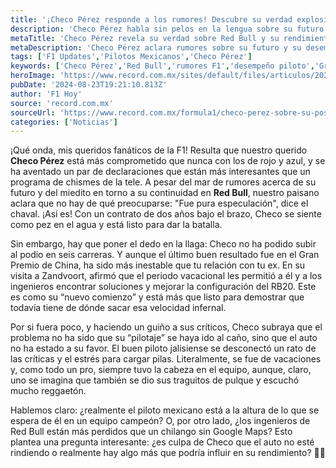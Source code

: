 ```yaml
---
title: '¡Checo Pérez responde a los rumores! Descubre su verdad explosiva'
description: 'Checo Pérez habla sin pelos en la lengua sobre su futuro en Red Bull y su desempeño. ¿Qué dice de los rumores y su última carrera? Aquí la primicia.'
metaTitle: 'Checo Pérez revela su verdad sobre Red Bull y su rendimiento'
metaDescription: 'Checo Pérez aclara rumores sobre su futuro y su desempeño en Red Bull. ¡No te quedes sin saberlo!'
tags: ['F1 Updates','Pilotos Mexicanos','Checo Pérez']
keywords: ['Checo Pérez','Red Bull','rumores F1','desempeño piloto','Gran Premio']
heroImage: 'https://www.record.com.mx/sites/default/files/articulos/2024/08/22/si202407280713_hires_jpeg_24bit_rgb_1.jpg'
pubDate: '2024-08-23T19:21:10.813Z'
author: 'F1 Hoy'
source: 'record.com.mx'
sourceUrl: 'https://www.record.com.mx/formula1/checo-perez-sobre-su-posible-salida-de-red-bull-fue-pura-especulacion'
categories: ['Noticias']
---
```

¡Qué onda, mis queridos fanáticos de la F1! Resulta que nuestro querido **Checo Pérez** está más comprometido que nunca con los de rojo y azul, y se ha aventado un par de declaraciones que están más interesantes que un programa de chismes de la tele. A pesar del mar de rumores acerca de su futuro y del miedito en torno a su continuidad en **Red Bull**, nuestro paisano aclara que no hay de qué preocuparse: "Fue pura especulación", dice el chaval. ¡Así es! Con un contrato de dos años bajo el brazo, Checo se siente como pez en el agua y está listo para dar la batalla.

Sin embargo, hay que poner el dedo en la llaga: Checo no ha podido subir al podio en seis carreras. Y aunque el último buen resultado fue en el Gran Premio de China, ha sido más inestable que tu relación con tu ex. En su visita a Zandvoort, afirmó que el periodo vacacional les permitió a él y a los ingenieros encontrar soluciones y mejorar la configuración del RB20. Este es como su “nuevo comienzo” y está más que listo para demostrar que todavía tiene de dónde sacar esa velocidad infernal.

Por si fuera poco, y haciendo un guiño a sus críticos, Checo subraya que el problema no ha sido que su “pilotaje” se haya ido al caño, sino que el auto no ha estado a su favor. El buen piloto jalisiense se desconectó un rato de las críticas y el estrés para cargar pilas. Literalmente, se fue de vacaciones y, como todo un pro, siempre tuvo la cabeza en el equipo, aunque, claro, uno se imagina que también se dio sus traguitos de pulque y escuchó mucho reggaetón.

Hablemos claro: ¿realmente el piloto mexicano está a la altura de lo que se espera de él en un equipo campeón? O, por otro lado, ¿los ingenieros de Red Bull están más perdidos que un chilango sin Google Maps? Esto plantea una pregunta interesante: ¿es culpa de Checo que el auto no esté rindiendo o realmente hay algo más que podría influir en su rendimiento? 🤔💭


